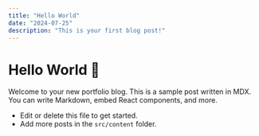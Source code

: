 ```yaml
---
title: "Hello World"
date: "2024-07-25"
description: "This is your first blog post!"
---
```


# Hello World 👋

Welcome to your new portfolio blog. This is a sample post written in MDX. You can write Markdown, embed React components, and more.

- Edit or delete this file to get started.
- Add more posts in the `src/content` folder. 
